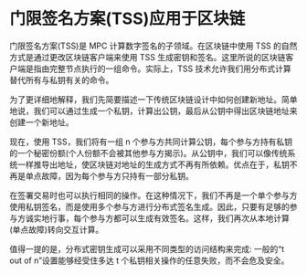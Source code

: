 # 门限签名方案(TSS)应用于区块链

门限签名方案(TSS)是 MPC 计算数字签名的子领域。在区块链中使用 TSS 的自然方式是通过更改区块链客户端来使用 TSS 生成密钥和签名。这里所说的区块链客户端是指由完整节点执行的一组命令。实际上，TSS 技术允许我们用分布式计算替代所有与私钥有关的命令。

为了更详细地解释，我们先简要描述一下传统区块链设计中如何创建新地址。简单地说，我们可以通过生成一个私钥，计算出公钥，最后从公钥中得出区块链地址来创建一个新地址。

现在，使用 TSS，我们将有一组 n 个参与方共同计算公钥，每个参与方持有私钥的一个秘密份额(个人份额不会被其他参与方揭示)。从公钥中，我们可以像传统系统一样推导出地址，使区块链对地址的生成方式不再有所依赖。优点在于，私钥不再是单点故障，因为每个参与方只持有一部分私钥。

在签署交易时也可以执行相同的操作。在这种情况下，我们不再是一个单个参与方使用私钥签名，而是使用多个参与方进行分布式签名生成。因此，只要有足够的参与方诚实地行事，每个参与方都可以生成有效签名。这样，我们再次从本地计算(单点故障)转向交互计算。

值得一提的是，分布式密钥生成可以采用不同类型的访问结构来完成: 一般的“t out of n”设置能够经受住多达 t 个私钥相关操作的任意失败，而不会危及安全。
